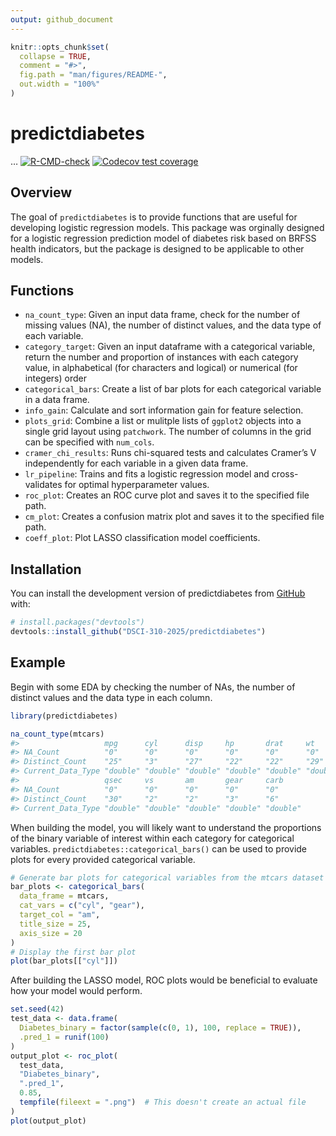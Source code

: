 ```yaml
---
output: github_document
---
```


<!-- README.md is generated from README.Rmd. Please edit that file -->

```r
knitr::opts_chunk$set(
  collapse = TRUE,
  comment = "#>",
  fig.path = "man/figures/README-",
  out.width = "100%"
)
```

# predictdiabetes

<!-- badges: start -->...
[![R-CMD-check](https://github.com/DSCI-310-2025/predictdiabetes/actions/workflows/R-CMD-check.yaml/badge.svg)](https://github.com/DSCI-310-2025/predictdiabetes/actions/workflows/R-CMD-check.yaml)
[![Codecov test coverage](https://codecov.io/gh/DSCI-310-2025/predictdiabetes/graph/badge.svg)](https://app.codecov.io/gh/DSCI-310-2025/predictdiabetes)
<!-- badges: end -->

## Overview

The goal of `predictdiabetes` is to provide functions that are useful for developing logistic regression models. This package was orginally designed for a logistic regression prediction model of diabetes risk based on BRFSS health indicators, but the package is designed to be applicable to other models.

## Functions

- `na_count_type`: Given an input data frame, check for the number of missing values (NA), the number of distinct values, and the data type of each variable.
- `category_target`: Given an input dataframe with a categorical variable, return the number and proportion of instances with each category value, in alphabetical (for characters and logical) or numerical (for integers) order
- `categorical_bars`: Create a list of bar plots for each categorical variable in a data frame.
- `info_gain`: Calculate and sort information gain for feature selection.
- `plots_grid`: Combine a list or mulitple lists of `ggplot2` objects into a single grid layout using `patchwork`. The number of columns in the grid can be specified with `num_cols`.
- `cramer_chi_results`: Runs chi-squared tests and calculates Cramer's V independently for each variable in a given data frame.
- `lr_pipeline`: Trains and fits a logistic regression model and cross-validates for optimal  hyperparameter values.
- `roc_plot`: Creates an ROC curve plot and saves it to the specified file path.
- `cm_plot`: Creates a confusion matrix plot and saves it to the specified file path.
- `coeff_plot`: Plot LASSO classification model coefficients.

## Installation

You can install the development version of predictdiabetes from [GitHub](https://github.com/) with:

``` r
# install.packages("devtools")
devtools::install_github("DSCI-310-2025/predictdiabetes")
```

## Example

Begin with some EDA by checking the number of NAs, the number of distinct values and the data type in each column.

```r
library(predictdiabetes)

na_count_type(mtcars)
#>                   mpg      cyl      disp     hp       drat     wt      
#> NA_Count          "0"      "0"      "0"      "0"      "0"      "0"     
#> Distinct_Count    "25"     "3"      "27"     "22"     "22"     "29"    
#> Current_Data_Type "double" "double" "double" "double" "double" "double"
#>                   qsec     vs       am       gear     carb    
#> NA_Count          "0"      "0"      "0"      "0"      "0"     
#> Distinct_Count    "30"     "2"      "2"      "3"      "6"     
#> Current_Data_Type "double" "double" "double" "double" "double"
```

When building the model, you will likely want to understand the proportions of the binary variable of interest within each category for categorical variables. `predictdiabetes::categorical_bars()` can be used to provide plots for every provided categorical variable.

```r
# Generate bar plots for categorical variables from the mtcars dataset
bar_plots <- categorical_bars(
  data_frame = mtcars,
  cat_vars = c("cyl", "gear"),
  target_col = "am",
  title_size = 25,
  axis_size = 20
)
# Display the first bar plot
plot(bar_plots[["cyl"]])
```

After building the LASSO model, ROC plots would be beneficial to evaluate how your model would perform.

```r
set.seed(42)
test_data <- data.frame(
  Diabetes_binary = factor(sample(c(0, 1), 100, replace = TRUE)),
  .pred_1 = runif(100)
)
output_plot <- roc_plot(
  test_data,
  "Diabetes_binary",
  ".pred_1",
  0.85,
  tempfile(fileext = ".png")  # This doesn't create an actual file
)
plot(output_plot)
```
